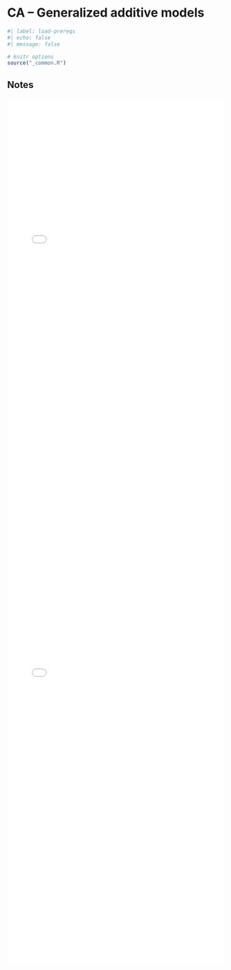 # CA -- Generalized additive models

```r
#| label: load-prereqs
#| echo: false
#| message: false

# knitr options
source("_common.R")

```

## Notes 

<embed src="files/ca-3-11a-notes.pdf"type="application/pdf" width="100%" height="1000px"></embed>

<embed src="files/ca-3-11b-notes.pdf"type="application/pdf" width="100%" height="1000px"></embed>